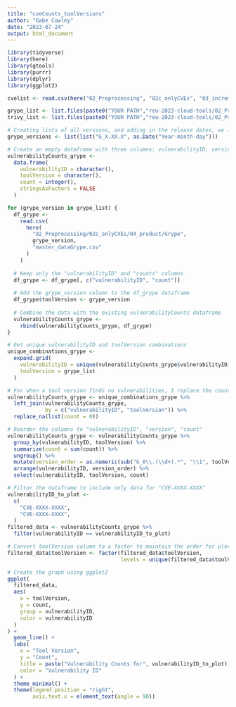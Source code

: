 ```yaml
---
title: "cveCounts_toolVersions"
author: "Gabe Cowley"
date: "2023-07-24"
output: html_document
---
```


```r
library(tidyverse)
library(here)
library(gtools)
library(purrr)
library(dplyr)
library(ggplot2)
```

```r
cvelist <- read.csv(here("02_Preprocessing", "02c_onlyCVEs", "03_incremental", "cvesIdentified.csv"))

grype_list <- list.files(paste0("YOUR PATH","reu-2023-cloud-tools/02_Preprocessing/02c_onlyCVEs/01_input/Grype/"))
trivy_list <- list.files(paste0("YOUR PATH","reu-2023-cloud-tools/02_Preprocessing/02c_onlyCVEs/01_input/Trivy/"))
```

```r
# Creating lists of all versions, and adding in the release dates, we looked up and added each of these manually. 
grype_versions <- list(list("G_X.XX.X", as.Date("Year-month-day")))
```

```r

# Create an empty dataframe with three columns: vulnerabilityID, version (toolVersion), and count
vulnerabilityCounts_grype <-
  data.frame(
    vulnerabilityID = character(),
    toolVersion = character(),
    count = integer(),
    stringsAsFactors = FALSE
  )

for (grype_version in grype_list) {
  df_grype <-
    read.csv(
      here(
        "02_Preprocessing/02c_onlyCVEs/04_product/Grype",
        grype_version,
        "master_dataGrype.csv"
      )
    )
  
  # Keep only the "vulnerabilityID" and "counts" columns
  df_grype <- df_grype[, c("vulnerabilityID", "count")]
  
  # Add the grype_version column to the df_grype dataframe
  df_grype$toolVersion <- grype_version
  
  # Combine the data with the existing vulnerabilityCounts dataframe
  vulnerabilityCounts_grype <-
    rbind(vulnerabilityCounts_grype, df_grype)
}

# Get unique vulnerabilityID and toolVersion combinations
unique_combinations_grype <-
  expand.grid(
    vulnerabilityID = unique(vulnerabilityCounts_grype$vulnerabilityID),
    toolVersion = grype_list
  )

# For when a tool version finds no vulnerabilities, I replace the count "NA" with 0.
vulnerabilityCounts_grype <- unique_combinations_grype %>%
  left_join(vulnerabilityCounts_grype,
            by = c("vulnerabilityID", "toolVersion")) %>%
  replace_na(list(count = 0))

# Reorder the columns to "vulnerabilityID", "version", "count"
vulnerabilityCounts_grype <- vulnerabilityCounts_grype %>%
  group_by(vulnerabilityID, toolVersion) %>%
  summarize(count = sum(count)) %>%
  ungroup() %>%
  mutate(version_order = as.numeric(sub("G_0\\.(\\d+).*", "\\1", toolVersion))) %>%
  arrange(vulnerabilityID, version_order) %>%
  select(vulnerabilityID, toolVersion, count)

# Filter the dataframe to include only data for "CVE-XXXX-XXXX"
vulnerabilityID_to_plot <-
  c(
    "CVE-XXXX-XXXX",
    "CVE-XXXX-XXXX",
  )
filtered_data <- vulnerabilityCounts_grype %>%
  filter(vulnerabilityID == vulnerabilityID_to_plot)

# Convert toolVersion column to a factor to maintain the order for plotting
filtered_data$toolVersion <- factor(filtered_data$toolVersion,
                                    levels = unique(filtered_data$toolVersion))

# Create the graph using ggplot2
ggplot(
  filtered_data,
  aes(
    x = toolVersion,
    y = count,
    group = vulnerabilityID,
    color = vulnerabilityID
  )
) +
  geom_line() +
  labs(
    x = "Tool Version",
    y = "Count",
    title = paste("Vulnerability Counts for", vulnerabilityID_to_plot),
    color = "Vulnerability ID"
  ) +
  theme_minimal() +
  theme(legend.position = "right",
        axis.text.x = element_text(angle = 90))


```

```r

```

